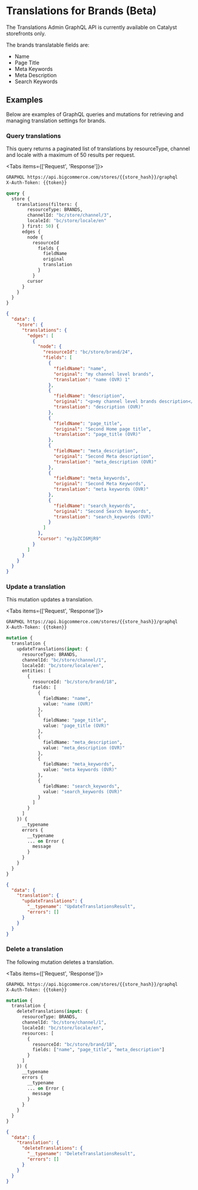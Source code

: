 # Translations for Brands (Beta)

<Callout type="info">
The Translations Admin GraphQL API is currently available on Catalyst storefronts only.
</Callout>

The brands translatable fields are:

* Name
* Page Title
* Meta Keywords
* Meta Description
* Search Keywords

## Examples

Below are examples of GraphQL queries and mutations for retrieving and managing translation settings for brands.

### Query translations

This query returns a paginated list of translations by resourceType, channel and locale with a maximum of 50 results per request.  

<Tabs items={['Request', 'Response']}>
<Tab>

```graphql filename="Example mutation: Query a translation" showLineNumbers copy
GRAPHQL https://api.bigcommerce.com/stores/{{store_hash}}/graphql
X-Auth-Token: {{token}}

query {
  store {
    translations(filters: {
        resourceType: BRANDS,
        channelId: "bc/store/channel/3",
        localeId: "bc/store/locale/en"
      } first: 50) {
      edges {
        node {
          resourceId
            fields {
              fieldName
              original
              translation
            }
          }
        cursor
      }
    }
  }
}
```

</Tab>
<Tab>

```json filename="Example query: Query a translation" showLineNumbers copy
{
  "data": {
    "store": {
      "translations": {
        "edges": [
          {
            "node": {
              "resourceId": "bc/store/brand/24",
              "fields": [
                {
                  "fieldName": "name",
                  "original": "my channel level brands",
                  "translation": "name (OVR) 1"
                },
                {
                  "fieldName": "description",
                  "original": "<p>my channel level brands description</p>",
                  "translation": "description (OVR)"
                },
                {
                  "fieldName": "page_title",
                  "original": "Second Home page title",
                  "translation": "page_title (OVR)"
                },
                {
                  "fieldName": "meta_description",
                  "original": "Second Meta description",
                  "translation": "meta_description (OVR)"
                },
                {
                  "fieldName": "meta_keywords",
                  "original": "Second Meta Keywords",
                  "translation": "meta keywords (OVR)"
                },
                {
                  "fieldName": "search_keywords",
                  "original": "Second Search keywords",
                  "translation": "search_keywords (OVR)"
                }
              ]
            },
            "cursor": "eyJpZCI6MjR9"
          }
        ]
      }
    }
  }
}
```

</Tab>
</Tabs>

### Update a translation

This mutation updates a translation.

<Tabs items={['Request', 'Response']}>
<Tab>
```graphql filename="Example mutation: Update a translation" showLineNumbers copy
GRAPHQL https://api.bigcommerce.com/stores/{{store_hash}}/graphql
X-Auth-Token: {{token}}

mutation {
  translation {
    updateTranslations(input: {
      resourceType: BRANDS,
      channelId: "bc/store/channel/1",
      localeId: "bc/store/locale/en",
      entities: [
        {
          resourceId: "bc/store/brand/18",
          fields: [
            {
              fieldName: "name",
              value: "name (OVR)"
            },
            {
              fieldName: "page_title",
              value: "page_title (OVR)"
            },
            {
              fieldName: "meta_description",
              value: "meta_description (OVR)"
            },
            {
              fieldName: "meta_keywords",
              value: "meta keywords (OVR)"
            },
            {
              fieldName: "search_keywords",
              value: "search_keywords (OVR)"
            }
          ]
        }
      ]
    }) {
      __typename
      errors {
        __typename
        ... on Error {
          message
        }
      }
    }
  }
}
```

</Tab>
<Tab>

```json filename="Example mutation: Update a translation" showLineNumbers copy
{
  "data": {
    "translation": {
      "updateTranslations": {
        "__typename": "UpdateTranslationsResult",
        "errors": []
      }
    }
  }
}
```

</Tab>
</Tabs>

### Delete a translation

The following mutation deletes a translation.

<Tabs items={['Request', 'Response']}>
<Tab>

```graphql filename="Example mutation: Delete a translation" showLineNumbers copy
GRAPHQL https://api.bigcommerce.com/stores/{{store_hash}}/graphql
X-Auth-Token: {{token}}

mutation {
  translation {
    deleteTranslations(input: {
      resourceType: BRANDS,
      channelId: "bc/store/channel/1",
      localeId: "bc/store/locale/en",
      resources: [
        {
          resourceId: "bc/store/brand/18",
          fields: ["name", "page_title", "meta_description"]
        }
      ]
    }) {
      __typename
      errors {
        __typename
        ... on Error {
          message
        }
      }
    }
  }
}
```

</Tab>
<Tab>

```json filename="Example mutation: Delete a translation" showLineNumbers copy
{
  "data": {
    "translation": {
      "deleteTranslations": {
        "__typename": "DeleteTranslationsResult",
        "errors": []
      }
    }
  }
}
```

</Tab>
</Tabs>
